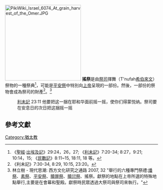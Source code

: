[[Image:PikiWiki_Israel_6074_At_grain_harvest_of_the_Omer.JPG|250px]]
'''搖祭'''是由[[祭司|祭司]]揮舞（T'nufah[[希伯來文|希伯來文]]）祭物的一種祭典<ref>《[[聖經|聖經]]·[[出埃及記|出埃及記]]》29:24，26，27; 《[[利未記|利未記]]》7:20-34; 8:27，9:21; 10:14，15; 《[[民數記|民數記]]》8:11~15, 18:11, 18 等。</ref>，可能是[[平安祭|平安祭]]中特別向[[耶和華|上帝]]呈現的一部份。然後，一部份的祭物會成為祭司的財產<ref>《利未記》7:30-34, 8:29, 10:15, 23:20。</ref>。<ref>林立樹 - 現代思潮: 西方文化研究之通路 2007, 32 "舉行的六種專門祭禮:[[燔祭|燔祭]]、[[素祭|素祭]]、[[平安祭|平安祭]]、[[贖罪祭|贖罪祭]]、[[贖愆祭|贖愆祭]]、搖祭。獻祭的地點在上帝所選的特殊地點舉行,主要是在會幕和聖殿。獻祭時民眾透過大祭司與祭司來執行。"</ref>

:[[利未記|利未記]] 23:11 他要把这一捆在耶和华面前摇一摇，使你们得蒙悦纳。祭司要在安息日的次日把这捆摇一摇 
==參考文獻==
<references/>


[[Category:猶太教|Category:猶太教]]